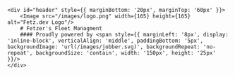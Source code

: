 




<div style={{ display: 'flex', flexDirection: 'column', alignItems: 'center', height: '100vh', textAlign: 'center' }}>
    
    <div id="header" style={{ marginBottom: '20px', marginTop: '60px' }}>
        <Image src="/images/logo.png" width={165} height={165} alt="Fetz.dev Logo"/>
        # Fetzer's Fleet Managment
        #### Proudly powered by <span style={{ marginLeft: '8px', display: 'inline-block', verticalAlign: 'middle', paddingBottom: '5px', backgroundImage: 'url(/images/jobber.svg)', backgroundRepeat: 'no-repeat', backgroundSize: 'contain', width: '150px', height: '25px' }}/>
    </div>


</div>